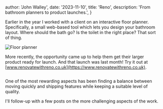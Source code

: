 
  author: 'John Walley',
  date: '2023-11-10',
  title: 'Reno',
  description: 'From bathroom planners to product launches.',
}


Earlier in the year I worked with a client on an interactive floor planner. Specifically, a small web-based tool which lets you design your bathroom layout. Where should the bath go? Is the toilet in the right place? That sort of thing.

<Image src={floor_planner} alt="Floor planner" />

More recently, the opportunity came up to help them get their larger product ready for launch. And that launch was last month! Try it out at [www.renovatewithreno.co.uk](https://www.renovatewithreno.co.uk).

<Image src={reno} alt="" />

One of the most rewarding aspects has been finding a balance between moving quickly and shipping features while keeping a suitable level of quality.

I'll follow-up with a few posts on the more challenging aspects of the work.